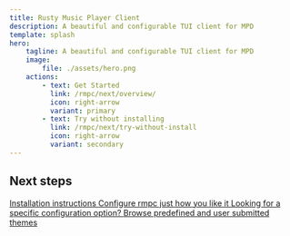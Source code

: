 ```yaml
---
title: Rusty Music Player Client
description: A beautiful and configurable TUI client for MPD
template: splash
hero:
    tagline: A beautiful and configurable TUI client for MPD
    image:
        file: ./assets/hero.png
    actions:
        - text: Get Started
          link: /rmpc/next/overview/
          icon: right-arrow
          variant: primary
        - text: Try without installing
          link: /rmpc/next/try-without-install
          icon: right-arrow
          variant: secondary
---
```



## Next steps

<CardGrid stagger>
    <Card title="Install" icon="approve-check">
        <a href="/rmpc/next/installation/" style={{ textDecoration: "none" }}>
            Installation instructions
        </a>
    </Card>
    <Card title="Configure" icon="setting">
        <a href="/rmpc/next/configuration/" style={{ textDecoration: "none" }}>
            Configure rmpc just how you like it
        </a>
    </Card>
    <Card title="Reference" icon="document">
        <a href="/rmpc/next/reference/config/" style={{ textDecoration: "none" }}>
            Looking for a specific configuration option?
        </a>
    </Card>
    <Card title="Themes" icon="open-book">
        <a href="/rmpc/next/configuration/theme/" style={{ textDecoration: "none" }}>
            Browse predefined and user submitted themes
        </a>
    </Card>
</CardGrid>
